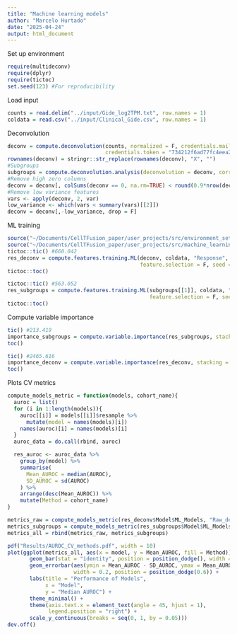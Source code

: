 ```yaml
---
title: "Machine learning models"
author: "Marcelo Hurtado"
date: "2025-04-24"
output: html_document
---
```


Set up environment
```r
require(multideconv)
require(dplyr)
require(tictoc)
set.seed(123) #For reproducibility
```

Load input
```r
counts = read.delim("../input/Gide_log2TPM.txt", row.names = 1)
coldata = read.csv("../input/Clinical_Gide.csv", row.names = 1)
```

Deconvolution
```r
deconv = compute.deconvolution(counts, normalized = F, credentials.mail = "marcelo.hurtado@inserm.fr", doParallel = T, workers = 3,
                               credentials.token = "734212f6ad77fc4eea2bdb502792f294", file_name = "Gide")
rownames(deconv) = stringr::str_replace(rownames(deconv), "X", "")
#Subgroups
subgroups = compute.deconvolution.analysis(deconvolution = deconv, corr = 0.7, seed = 123, file_name = "Gide") 
#Remove high zero columns
deconv = deconv[, colSums(deconv == 0, na.rm=TRUE) < round(0.9*nrow(deconv)) , drop=FALSE]
#Remove low variance features
vars <- apply(deconv, 2, var)
low_variance <- which(vars < summary(vars)[[2]])
deconv = deconv[,-low_variance, drop = F]
```

ML training
```r
source("~/Documents/CellTFusion_paper/user_projects/src/environment_set.R")
source("~/Documents/CellTFusion_paper/user_projects/src/machine_learning.R")
tictoc::tic() #660.042
res_deconv = compute.features.training.ML(deconv, coldata, "Response", "R", metric = "AUROC", stack = F, k_folds = 5, n_rep = 20, 
                                          feature.selection = F, seed = 123, file_name = "Gide_subgroups", return = F)
tictoc::toc()

tictoc::tic() #563.052
res_subgroups = compute.features.training.ML(subgroups[[1]], coldata, "Response", "R", metric = "AUROC", stack = F, k_folds = 5, n_rep = 20, 
                                             feature.selection = F, seed = 123, file_name = "Gide_subgroups", return = F)
tictoc::toc()
```

Compute variable importance
```r
tic() #213.419 
importance_subgroups = compute.variable.importance(res_subgroups, stacking = F, n_cores = 2)
toc()

tic() #2465.616
importance_deconv = compute.variable.importance(res_deconv, stacking = F, n_cores = 2)
toc()
```

Plots CV metrics
```r
compute_models_metric = function(models, cohort_name){
  auroc = list()
  for (i in 1:length(models)){
    auroc[[i]] = models[[i]]$resample %>% 
      mutate(model = names(models)[i])
    names(auroc)[i] = names(models)[i]
  }
  auroc_data = do.call(rbind, auroc)

  res_auroc <- auroc_data %>%
    group_by(model) %>%
    summarise(
      Mean_AUROC = median(AUROC),
      SD_AUROC = sd(AUROC)
    ) %>%
    arrange(desc(Mean_AUROC)) %>%
    mutate(Method = cohort_name)
}

metrics_raw = compute_models_metric(res_deconv$Model$ML_Models, "Raw_deconvolution")
metrics_subgroups = compute_models_metric(res_subgroups$Model$ML_Models, "Subgroups_deconvolution")
metrics_all = rbind(metrics_raw, metrics_subgroups)

pdf("Results/AUROC_CV_methods.pdf", width = 10)
plot(ggplot(metrics_all, aes(x = model, y = Mean_AUROC, fill = Method)) +
       geom_bar(stat = "identity", position = position_dodge(), width = 0.6) + 
       geom_errorbar(aes(ymin = Mean_AUROC - SD_AUROC, ymax = Mean_AUROC + SD_AUROC),
                     width = 0.2, position = position_dodge(0.6)) +
       labs(title = "Performance of Models",
            x = "Model",
            y = "Median AUROC") +
       theme_minimal() +
       theme(axis.text.x = element_text(angle = 45, hjust = 1),
             legend.position = "right") +
       scale_y_continuous(breaks = seq(0, 1, by = 0.05))) 
dev.off()
```


